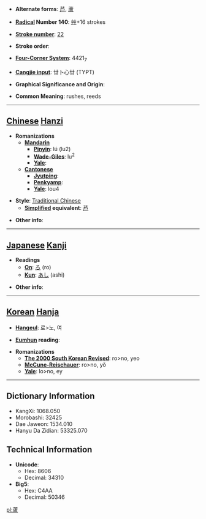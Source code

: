 * '''Alternate forms''': [[芦]], [[蘆]]

* '''[[Wiktionary:Chinese radical index| Radical]] Number 140''': [[Wiktionary:Chinese radical index 艸|艸]]+16 strokes

* '''[[Wiktionary:Chinese total strokes index|Stroke number]]''': [[Wiktionary:Chinese total strokes index 22|22]]

* '''Stroke order''': 

* '''[[Wiktionary:Chinese four corner index|Four-Corner System]]''': 4421<sub>7</sub>

* '''[[Wiktionary:Chinese Cangjie index|Cangjie input]]''': 廿卜心廿 (TYPT)

* '''Graphical Significance and Origin''': 

* '''Common Meaning''': rushes, reeds

----

== [[Chinese]] [[Hanzi]] ==

* '''Romanizations'''
** '''[[Mandarin]]'''
*** '''[[Pinyin]]''': lú (lu2)
*** '''[[Wade-Giles]]''': lu<sup>2</sup>
*** '''[[Yale]]''': 
** '''[[Cantonese]]'''
*** '''[[Jyutping]]''':
*** '''[[Penkyamp]]''': 
*** '''[[Yale]]''': lou4

* '''Style''': [[Traditional Chinese]] 
** '''[[Simplified Chinese|Simplified]] equivalent''': [[芦]]

* '''Other info''': 

----

== [[Japanese]] [[Kanji]] ==

* '''Readings'''
** '''[[On]]''': [[ろ]] (ro)
** '''[[Kun]]''': [[あし]] (ashi)

* '''Other info''':  

----

== [[Korean]] [[Hanja]] ==

* '''[[Hangeul]]''': 로>노, 여

* '''[[Eumhun]] reading''': 

* '''Romanizations'''
** '''[[The 2000 South Korean Revised Romanization|The 2000 South Korean Revised]]''': ro>no, yeo
** '''[[McCune-Reischauer]]''': ro>no, yŏ
** '''[[Yale]]''': lo>no, ey

----

== Dictionary Information ==

* KangXi: 1068.050
* Morobashi: 32425
* Dae Jaweon: 1534.010
* Hanyu Da Zidian: 53325.070

== Technical Information ==

* '''Unicode''':
** Hex: 8606
** Decimal: 34310
* '''Big5''':
** Hex: C4AA
** Decimal: 50346

[[pl:蘆]]